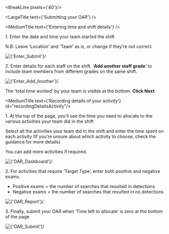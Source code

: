 
<div className="govuk-width-container main-height">

<BreakLine pixels={'40'}/>

<div className="grid-row">

<div className="column-one-quarter">

<SubNavigation navItems={navItems} />

</div>





<div className="column-five-eighths">

<LargeTitle text={'Submitting your OAR'} />

<MediumTitle text={'Entering time and shift details'} />

<p> <span class="big-number">1.</span>  Enter the date and time your team started the shift</p>

 <p>   <span class="big-number">N.B:</span> Leave ‘Location’ and ‘Team’ as is, or change if they’re not correct</p>

<div style={{marginBottom: "20px"}}>
    <Image source={'/images/help/EnteringTimeShifts/submit.png'} alt={'Enter_Submit'}/>
</div>

<p> <span class="big-number">2.</span>  Enter details for each staff on the shift. ‘<strong>Add another staff grade</strong>’ to include team members from different grades on the same shift. </p>

<div style={{marginBottom: "20px"}}>
    <Image source={'/images/help/EnteringTimeShifts/add-another.png'} alt={'Enter_Add_Another'}/>
</div>

<p> The ‘total time worked’ by your team is visible at the bottom. <strong>Click Next</strong></p>


<MediumTitle text={'Recording details of your activity'} id="recordingDetailsActivity"/>

<p> <span class="big-number">1.</span> At the top of the page, you’ll see the time you need to allocate to the various activities your team did in the shift</p>

Select all the activities your team did in the shift and enter the time spent on each activity (If you’re unsure about which activity to choose, check the guidance for more details)

You can add more activities if required.

<div style={{marginBottom: "20px"}}>
    <Image source={'/images/help/RecordingDetails/1.png'} alt={'OAR_Dashboard'}/>
</div>

<p> <span class="big-number">2.</span>  For activities that require ‘Target Type’, enter both positive and negative exams. </p>

<ul class="govuk-list govuk-list--bullet">
  <li><span class="govuk-!-font-weight-bold">Positive exams</span> = the number of searches that resulted in detections</li>
  <li><span class="govuk-!-font-weight-bold">Negative exams</span> = the number of searches that resulted in no detections</li>
</ul>

<div style={{marginBottom: "20px"}}>
    <Image source={'/images/help/RecordingDetails/2.png'} alt={'OAR_Report'}/>
</div>

<p> <span class="big-number">3.</span>  Finally, submit your OAR when ‘Time left to allocate’ is zero at the bottom of the page </p>

<div style={{marginBottom: "20px"}}>
    <Image source={'/images/help/RecordingDetails/3.png'} alt={'OAR_Submit'}/>
</div>


</div>
</div>
</div>